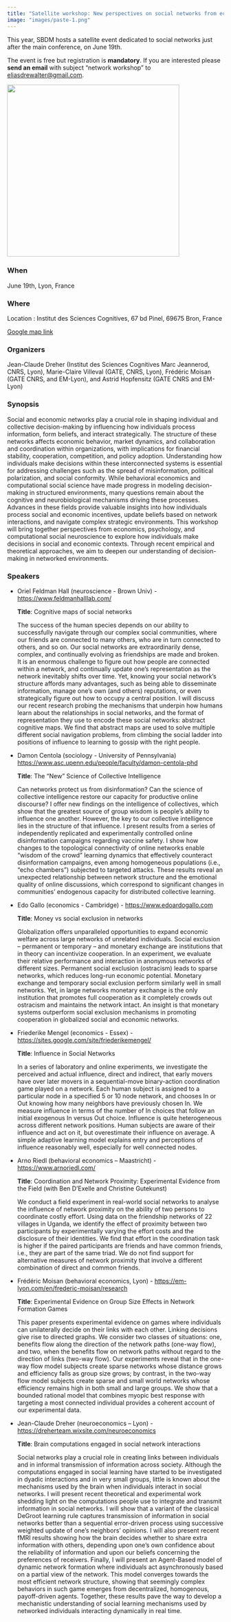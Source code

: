 ```yaml
---
title: "Satellite workshop: New perspectives on social networks from economics, psychology and neuroscience"
image: "images/paste-1.png"
---
```


This year, SBDM hosts a satellite event dedicated to social networks
just after the main conference, on June 19th.

The event is free but registration is **mandatory**. If you are
interested please **send an email** with subject "network workshop" to
[eliasdrewalter\@gmail.com](eliasdrewalter@gmail.com).

![](images/paste-1.png){fig-align="center" width="400"}

### When

June 19th, Lyon, France

### Where

Location : Institut des Sciences Cognitives, 67 bd Pinel, 69675 Bron,
France

[Google map link](https://maps.app.goo.gl/cDkRTzhQE22X34Nn8)

### Organizers

Jean-Claude Dreher (Institut des Sciences Cognitives Marc Jeannerod,
CNRS, Lyon), Marie-Claire Villeval (GATE, CNRS, Lyon), Frédéric Moisan
(GATE CNRS, and EM-Lyon), and Astrid Hopfensitz (GATE CNRS and EM-Lyon)

### Synopsis

Social and economic networks play a crucial role in shaping individual
and collective decision-making by influencing how individuals process
information, form beliefs, and interact strategically. The structure of
these networks affects economic behavior, market dynamics, and
collaboration and coordination within organizations, with implications
for financial stability, cooperation, competition, and policy adoption.
Understanding how individuals make decisions within these interconnected
systems is essential for addressing challenges such as the spread of
misinformation, political polarization, and social conformity. While
behavioral economics and computational social science have made progress
in modeling decision-making in structured environments, many questions
remain about the cognitive and neurobiological mechanisms driving these
processes. Advances in these fields provide valuable insights into how
individuals process social and economic incentives, update beliefs based
on network interactions, and navigate complex strategic environments.
This workshop will bring together perspectives from economics,
psychology, and computational social neuroscience to explore how
individuals make decisions in social and economic contexts. Through
recent empirical and theoretical approaches, we aim to deepen our
understanding of decision-making in networked environments.

### Speakers

-   Oriel Feldman Hall (neuroscience - Brown Univ) -
    <https://www.feldmanhalllab.com/>

    **Title**: Cognitive maps of social networks

    The success of the human species depends on our ability to
    successfully navigate through our complex social communities, where
    our friends are connected to many others, who are in turn connected
    to others, and so on. Our social networks are extraordinarily dense,
    complex, and continually evolving as friendships are made and
    broken. It is an enormous challenge to figure out how people are
    connected within a network, and continually update one’s
    representation as the network inevitably shifts over time. Yet,
    knowing your social network’s structure affords many advantages,
    such as being able to disseminate information, manage one’s own (and
    others) reputations, or even strategically figure out how to occupy
    a central position. I will discuss our recent research probing the
    mechanisms that underpin how humans learn about the relationships in
    social networks, and the format of representation they use to encode
    these social networks: abstract cognitive maps. We find that
    abstract maps are used to solve multiple different social navigation
    problems, from climbing the social ladder into positions of
    influence to learning to gossip with the right people.

-   Damon Centola (sociology - University of Pennsylvania)
    <https://www.asc.upenn.edu/people/faculty/damon-centola-phd>

    **Title**: The "New" Science of Collective Intelligence

    Can networks protect us from disinformation?  Can the science of collective intelligence restore our capacity for productive online discourse? I offer new findings on the intelligence of collectives, which show that the greatest source of group wisdom is people’s ability to influence one another. However, the key to our collective intelligence lies in the structure of that influence. I present results from a series of independently replicated and experimentally controlled online disinformation campaigns regarding vaccine safety. I show how changes to the topological connectivity of online networks enable “wisdom of the crowd” learning dynamics that effectively counteract disinformation campaigns, even among homogeneous populations (i.e., “echo chambers”) subjected to targeted attacks. These results reveal an unexpected relationship between network structure and the emotional quality of online discussions, which correspond to significant changes in communities’ endogenous capacity for distributed collective learning.

-   Edo Gallo (economics - Cambridge) - <https://www.edoardogallo.com>

    **Title**: Money vs social exclusion in networks

    Globalization offers unparalleled opportunities to expand economic
    welfare across large networks of unrelated individuals. Social
    exclusion – permanent or temporary – and monetary exchange are
    institutions that in theory can incentivize cooperation. In an
    experiment, we evaluate their relative performance and interaction
    in anonymous networks of different sizes. Permanent social exclusion
    (ostracism) leads to sparse networks, which reduces long-run
    economic potential. Monetary exchange and temporary social exclusion
    perform similarly well in small networks. Yet, in large networks
    monetary exchange is the only institution that promotes full
    cooperation as it completely crowds out ostracism and maintains the
    network intact. An insight is that monetary systems outperform
    social exclusion mechanisms in promoting cooperation in globalized
    social and economic networks.

-   Friederike Mengel (economics - Essex) -
    <https://sites.google.com/site/friederikemengel/>

    **Title**: Influence in Social Networks

    In a series of laboratory and online experiments, we investigate the
    perceived and actual influence, direct and indirect, that early
    movers have over later movers in a sequential-move binary-action
    coordination game played on a network. Each human subject is
    assigned to a particular node in a specified 5 or 10 node network,
    and chooses In or Out knowing how many neighbors have previously
    chosen In. We measure influence in terms of the number of In choices
    that follow an initial exogenous In versus Out choice. Influence is
    quite heterogeneous across different network positions. Human
    subjects are aware of their influence and act on it, but
    overestimate their influence on average. A simple adaptive learning
    model explains entry and perceptions of influence reasonably well,
    especially for well connected nodes.

-   Arno Riedl (behavioral economics – Maastricht) -
    <https://www.arnoriedl.com/>

    **Title**: Coordination and Network Proximity: Experimental Evidence
    from the Field (with Ben D'Exelle and Christine Gutekunst)

    We conduct a field experiment in real-world social networks to
    analyse the influence of network proximity on the ability of two
    persons to coordinate costly effort. Using data on the friendship
    networks of 22 villages in Uganda, we identify the effect of
    proximity between two participants by experimentally varying the
    effort costs and the disclosure of their identities. We find that
    effort in the coordination task is higher if the paired participants
    are friends and have common friends, i.e., they are part of the same
    triad. We do not find support for alternative measures of network
    proximity that involve a different combination of direct and common
    friends.

-   Frédéric Moisan (behavioral economics, Lyon) -
    <https://em-lyon.com/en/frederic-moisan/research>

    **Title**: Experimental Evidence on Group Size Effects in Network
    Formation Games

    This paper presents experimental evidence on games where individuals
    can unilaterally decide on their links with each other. Linking
    decisions give rise to directed graphs. We consider two classes of
    situations: one, benefits flow along the direction of the network
    paths (one-way flow), and two, when the benefits flow on network
    paths without regard to the direction of links (two-way flow). Our
    experiments reveal that in the one-way flow model subjects create
    sparse networks whose distance grows and efficiency falls as group
    size grows; by contrast, in the two-way flow model subjects create
    sparse and small world networks whose efficiency remains high in
    both small and large groups. We show that a bounded rational model
    that combines myopic best response with targeting a most connected
    individual provides a coherent account of our experimental data.

-   Jean-Claude Dreher (neuroeconomics – Lyon) -
    <https://dreherteam.wixsite.com/neuroeconomics>

    **Title**: Brain computations engaged in social network interactions

    Social networks play a crucial role in creating links between
    individuals and in informal transmission of information across
    society. Although the computations engaged in social learning have
    started to be investigated in dyadic interactions and in very small
    groups, little is known about the mechanisms used by the brain when
    individuals interact in social networks. I will present recent
    theoretical and experimental work shedding light on the computations
    people use to integrate and transmit information in social networks.
    I will show that a variant of the classical DeGroot learning rule
    captures transmission of information in social networks better than
    a sequential error-driven process using successive weighted update
    of one’s neighbors’ opinions. I will also present recent fMRI
    results showing how the brain decides whether to share extra
    information with others, depending upon one’s own confidence about
    the reliability of information and upon our beliefs concerning the
    preferences of receivers. Finally, I will present an Agent-Based
    model of dynamic network formation where individuals act
    asynchronously based on a partial view of the network. This model
    converges towards the most efficient network structure, showing that
    seemingly complex behaviors in such game emerges from decentralized,
    homogenous, payoff-driven agents. Together, these results pave the
    way to develop a mechanistic understanding of social learning
    mechanisms used by networked individuals interacting dynamically in
    real time.
